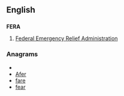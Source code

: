 ==English==
==={{initialism}}===
'''FERA'''
# {{US}} [[w:Federal Emergency Relief Administration|Federal Emergency Relief Administration]]

===Anagrams===
* {{alphagram|aefr}}
* [[Afer#English|Afer]]
* [[fare#English|fare]]
* [[fear#English|fear]]